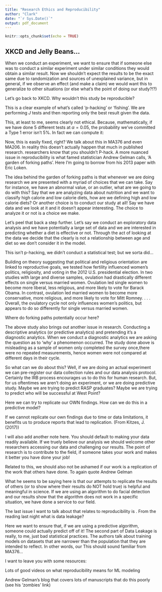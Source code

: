 ```yaml
---
title: "Research Ethics and Reproducibility"
author: "Clark"
date: "`r Sys.Date()`"
output: pdf_document
---
```


```r
knitr::opts_chunk$set(echo = TRUE)
```

## XKCD and Jelly Beans...

When we conduct an experiment, we want to ensure that if someone else was to conduct a similar experiment under similar conditions they would obtain a similar result. Now we shouldn't expect the results to be the exact same due to randomization and sources of unexplained variance, but in general, if we observe an effect (and make a claim) we would want this to generalize to other situations (or else what's the point of doing our study?!?)

Let's go back to XKCD. Why wouldn't this study be reproducible?

\vspace{1.in}

This is a clear example of what's called 'p-hacking' or 'fishing'. We are performing $J$ tests and then reporting only the best result given the data.

This, at least to me, seems clearly not ethical. Because, mathematically, if we have done 5 different tests at $\alpha=0.05$, the probability we've committed a Type 1 error isn't 5\%. In fact we can compute it:

\vspace{.5in}

Now, this is easily fixed, right? We talk about this in MA376 and even MA206. In reality this doesn't actually happen that much in published research. \textit{Most} researchers know that you shouldn't P-hack. A more nuanced issue in reproducibility is what famed statistician Andrew Gelman calls, 'A garden of forking paths'. Here I'm going to borrow from his 2013 paper with Eric Loken.

The idea behind the garden of forking paths is that whenever we are doing research we are presented with a myriad of choices that we can take. Say for instance, we have an abnormal value, or an outlier, what are we going to do with this? Say that we are analyzing data about nutrition and we want to classify high calorie and low calorie diets, how are we defining high and low calorie diets? Or another choice is to conduct our study at all! Say we have data and we look at it and it doesn't appear interesting. The choice to analyze it or not is a choice we make.

Let's peel that back a step further. Let's say we conduct an exploratory data analysis and we have potentially a large set of data and we are interested in predicting whether a diet is effective or not. Through the act of looking at the data we decide that the clearly is not a relationship between age and diet so we don't consider it in the model.

This isn't p-hacking, we didn't conduct a statistical test; but we sorta did...

\vspace{.5in}

Building on theory suggesting that political and religious orientation are linked to reproductive goals, we tested how fertility influenced women’s politics, religiosity, and voting
in the 2012 U.S. presidential election. In two studies with large and diverse samples, ovulation had drastically different effects on single versus married women. Ovulation led single women to become more liberal, less religious, and more likely to vote for Barack Obama. In contrast, ovulation led married women to become more conservative, more religious, and more likely to vote for Mitt Romney. . . . Overall, the ovulatory cycle not only influences women’s politics, but appears to do so differently for single
versus married women.

Where do forking paths potentially occur here?

\vspace{1.in}

The above study also brings out another issue in research. Conducting a descriptive analytics (or predictive analytics) and pretending it's a diagnostic analytics. When we conduct a diagnostic analytics we are asking the question as to 'why' a phenomenon occurred. The study done above is misleading as a sample of women only completed the survey once,there were no repeated measurements, hence women were not compared at different days in their cycle.

So what can we do about this? Well, if we are doing an actual experiment we can pre-register our data collection rules and our data analysis protocol. Certainly the IRB process encourages us to do this for human research. But, for us oftentimes we aren't doing an experiment, or we are doing predictive study. Maybe we are trying to predict RASP graduates? Maybe we are trying to predict who will be successful at West Point? 

Here we can try to replicate our OWN findings. How can we do this in a predictive model?

\vspace{1.in}

If we cannot replicate our own findings due to time or data limitations, it benefits us to produce reports that lead to replication. (From Kitzes, J. (2017))

\begin{enumerate}

\item{Document what your code does as a whole. For simple scripts use comments to describe exactly the actions the code performs. For more complex code use a README file.}

\item{Focus on making your code readable. Efficient and optimized is good but prioritize making your code easy to read}
  \begin{enumerate}
    \item{Use descriptive, specific names for each object in your code}
    \item{At the start of each function or method include comments that outline exactly what the function or method does}
  \end{enumerate}

\item{Comment and document as you go.  You won't do it later. You just won't. I am willing to put money on it.}

\item{Automate repetitve tasks and avoid hardcoding when feasible. Tasks that need to be repeated by a human can be opportunities for human error to steak in. Avoid manual intervention in the workflow when possible}

\end{enumerate}

I will also add another note here. You should default to making your data readily available. If we truely believe our analysis we should welcome other researchers accessing our data and challenging our results. The point of research is to contribute to the field, if someone takes your work and makes it better you have done your job!

Related to this, we should also not be ashamed if our work is a replication of the work that others have done. To again quote Andrew Gelman

\textit{In the long term, I believe we as social scientists need to move beyond the paradigm in which a single study can establish a definitive result. In addition to the procedural innovations [of preregistration and mock reports], I think we have to more seriously consider the integration of new studies with the existing literature, going beyond the simple (and wrong) dichotomy in which statistically significant findings are considered as true and nonsignificant results are taken to be zero. But registration of studies seems like a useful step in any case.}

What he seems to be saying here is that our attempts to replicate the results of others (or to show where their results do NOT hold true) is helpful and meaningful in science. If we are using an algorithm to do facial detection and our results show that the algorithm does not work in a specific situation, we have done a service to our field. 

The last issue I want to talk about that relates to reproducibility is \textbf{Data Leakage}. From the reading last night what is data leakage?

\vspace{1.in}


Here we want to ensure that, if we are using a predictive algorithm, someone could actually predict off of it! The second part of Data Leakage is really, to me, just bad statistical practices. The authors talk about training models on datasets that are narrower than the population that they are intended to reflect. In other words, our \textit{sample is not reflective of the population we are trying to make inference about.} This should sound familiar from MA376...


I want to leave you with some resources:

Lots of good videos on what reproducibility means for ML modeling

\url{https://sites.google.com/princeton.edu/rep-workshop/}

Andrew Gelman's blog that covers lots of manuscripts that do this poorly (see his 'zombies' link)

\url{andrewgelman.com}

